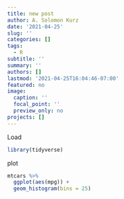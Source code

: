 ```yaml
---
title: new post
author: A. Solomon Kurz
date: '2021-04-25'
slug: ''
categories: []
tags:
  - R
subtitle: ''
summary: ''
authors: []
lastmod: '2021-04-25T16:04:46-07:00'
featured: no
image:
  caption: ''
  focal_point: ''
  preview_only: no
projects: []
---
```


Load

```r
library(tidyverse)
```

plot

```r
mtcars %>% 
  ggplot(aes(mpg)) +
  geom_histogram(bins = 25)
```

